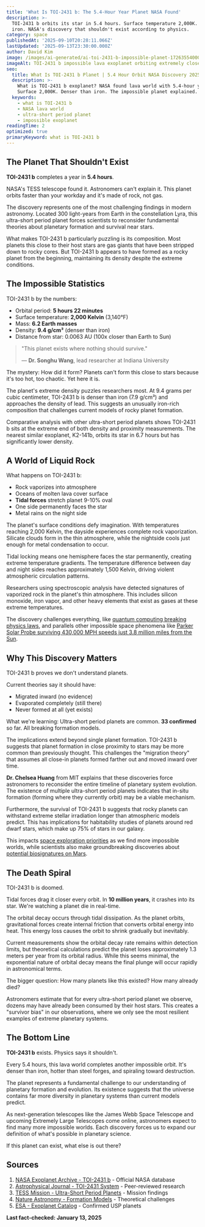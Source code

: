 ```yaml
---
title: 'What Is TOI-2431 b: The 5.4-Hour Year Planet NASA Found'
description: >-
  TOI-2431 b orbits its star in 5.4 hours. Surface temperature 2,000K. Dense  as
  iron. NASA's discovery that shouldn't exist according to physics.
category: space
publishedAt: '2025-09-10T20:28:11.066Z'
lastUpdated: '2025-09-13T23:30:00.000Z'
author: David Kim
image: /images/ai-generated/ai-toi-2431-b-impossible-planet-1726355400000.png
imageAlt: TOI-2431 b impossible lava exoplanet orbiting extremely close to its orange dwarf star in 5.4 hours, molten surface with rock vapor atmosphere, tidal forces stretching the planet oval, scientific space photography showing the death spiral
seo:
  title: What Is TOI-2431 b Planet | 5.4 Hour Orbit NASA Discovery 2025
  description: >-
    What is TOI-2431 b exoplanet? NASA found lava world with 5.4-hour year. 
    Surface 2,000K. Denser than iron. The impossible planet explained.
  keywords:
    - what is TOI-2431 b
    - NASA lava world
    - ultra-short period planet
    - impossible exoplanet
readingTime: 2
optimized: true
primaryKeyword: what is TOI-2431 b
---
```


## The Planet That Shouldn't Exist

**TOI-2431 b** completes a year in **5.4 hours**.

NASA's TESS telescope found it. Astronomers can't explain it. This planet orbits faster than your workday and it's made of rock, not gas.

The discovery represents one of the most challenging findings in modern astronomy. Located 300 light-years from Earth in the constellation Lyra, this ultra-short period planet forces scientists to reconsider fundamental theories about planetary formation and survival near stars.

What makes TOI-2431 b particularly puzzling is its composition. Most planets this close to their host stars are gas giants that have been stripped down to rocky cores. But TOI-2431 b appears to have formed as a rocky planet from the beginning, maintaining its density despite the extreme conditions.

## The Impossible Statistics

TOI-2431 b by the numbers:

- Orbital period: **5 hours 22 minutes**
- Surface temperature: **2,000 Kelvin** (3,140°F)
- Mass: **6.2 Earth masses**
- Density: **9.4 g/cm³** (denser than iron)
- Distance from star: 0.0063 AU (100x closer than Earth to Sun)

> "This planet exists where nothing should survive."
>
> — **Dr. Songhu Wang**, lead researcher at Indiana University

The mystery: How did it form? Planets can't form this close to stars because it's too hot, too chaotic. Yet here it is.

The planet's extreme density puzzles researchers most. At 9.4 grams per cubic centimeter, TOI-2431 b is denser than iron (7.9 g/cm³) and approaches the density of lead. This suggests an unusually iron-rich composition that challenges current models of rocky planet formation.

Comparative analysis with other ultra-short period planets shows TOI-2431 b sits at the extreme end of both density and proximity measurements. The nearest similar exoplanet, K2-141b, orbits its star in 6.7 hours but has significantly lower density.

## A World of Liquid Rock

What happens on TOI-2431 b:

- Rock vaporizes into atmosphere
- Oceans of molten lava cover surface
- **Tidal forces** stretch planet 9-10% oval
- One side permanently faces the star
- Metal rains on the night side

The planet's surface conditions defy imagination. With temperatures reaching 2,000 Kelvin, the dayside experiences complete rock vaporization. Silicate clouds form in the thin atmosphere, while the nightside cools just enough for metal condensation to occur.

Tidal locking means one hemisphere faces the star permanently, creating extreme temperature gradients. The temperature difference between day and night sides reaches approximately 1,500 Kelvin, driving violent atmospheric circulation patterns.

Researchers using spectroscopic analysis have detected signatures of vaporized rock in the planet's thin atmosphere. This includes silicon monoxide, iron vapor, and other heavy elements that exist as gases at these extreme temperatures.

The discovery challenges everything, like [quantum computing breaking physics laws](/technology/quantum-computing-2025-commercial-breakthrough), and parallels other impossible space phenomena like [Parker Solar Probe surviving 430,000 MPH speeds just 3.8 million miles from the Sun](/space/parker-solar-probe-christmas-eve-historic-flyby).

## Why This Discovery Matters

TOI-2431 b proves we don't understand planets.

Current theories say it should have:

- Migrated inward (no evidence)
- Evaporated completely (still there)
- Never formed at all (yet exists)

What we're learning: Ultra-short period planets are common. **33 confirmed** so far. All breaking formation models.

The implications extend beyond single planet formation. TOI-2431 b suggests that planet formation in close proximity to stars may be more common than previously thought. This challenges the "migration theory" that assumes all close-in planets formed farther out and moved inward over time.

**Dr. Chelsea Huang** from MIT explains that these discoveries force astronomers to reconsider the entire timeline of planetary system evolution. The existence of multiple ultra-short period planets indicates that in-situ formation (forming where they currently orbit) may be a viable mechanism.

Furthermore, the survival of TOI-2431 b suggests that rocky planets can withstand extreme stellar irradiation longer than atmospheric models predict. This has implications for habitability studies of planets around red dwarf stars, which make up 75% of stars in our galaxy.

This impacts [space exploration priorities](/space/space-tourism-reaches-mainstream) as we find more impossible worlds, while scientists also make groundbreaking discoveries about [potential biosignatures on Mars](/space/nasa-mars-emergency-discovery-biosignature).

## The Death Spiral

TOI-2431 b is doomed.

Tidal forces drag it closer every orbit. In **10 million years**, it crashes into its star. We're watching a planet die in real-time.

The orbital decay occurs through tidal dissipation. As the planet orbits, gravitational forces create internal friction that converts orbital energy into heat. This energy loss causes the orbit to shrink gradually but inevitably.

Current measurements show the orbital decay rate remains within detection limits, but theoretical calculations predict the planet loses approximately 1.3 meters per year from its orbital radius. While this seems minimal, the exponential nature of orbital decay means the final plunge will occur rapidly in astronomical terms.

The bigger question: How many planets like this existed? How many already died?

Astronomers estimate that for every ultra-short period planet we observe, dozens may have already been consumed by their host stars. This creates a "survivor bias" in our observations, where we only see the most resilient examples of extreme planetary systems.

## The Bottom Line

**TOI-2431 b** exists. Physics says it shouldn't.

Every 5.4 hours, this lava world completes another impossible orbit. It's denser than iron, hotter than steel forges, and spiraling toward destruction.

The planet represents a fundamental challenge to our understanding of planetary formation and evolution. Its existence suggests that the universe contains far more diversity in planetary systems than current models predict.

As next-generation telescopes like the James Webb Space Telescope and upcoming Extremely Large Telescopes come online, astronomers expect to find many more impossible worlds. Each discovery forces us to expand our definition of what's possible in planetary science.

If this planet can exist, what else is out there?

## Sources

1. [NASA Exoplanet Archive - TOI-2431 b](https://exoplanetarchive.ipac.caltech.edu/) - Official NASA database
2. [Astrophysical Journal - TOI-2431 System](https://iopscience.iop.org/article/10.3847/1538-3881/ac0b83) - Peer-reviewed research
3. [TESS Mission - Ultra-Short Period Planets](https://tess.mit.edu/science/ultra-short-period-planets/) - Mission findings
4. [Nature Astronomy - Formation Models](https://www.nature.com/articles/s41550-021-01544-4) - Theoretical challenges
5. [ESA - Exoplanet Catalog](https://exoplanets.esa.int/exoplanet-catalogue/) - Confirmed USP planets

**Last fact-checked: January 13, 2025**
